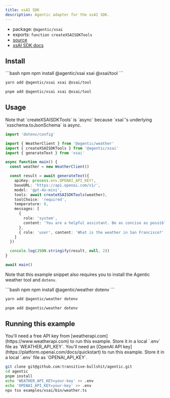 ```yaml
---
title: xsAI SDK
description: Agentic adapter for the xsAI SDK.
---
```


- package: `@agentic/xsai`
- exports: `function createXSAISDKTools`
- [source](https://github.com/transitive-bullshit/agentic/blob/main/packages/xsai/src/xsai.ts)
- [xsAI SDK docs](https://xsai.js.org)

## Install

<CodeGroup>
```bash npm
npm install @agentic/xsai xsai @xsai/tool
```

```bash yarn
yarn add @agentic/xsai xsai @xsai/tool
```

```bash pnpm
pnpm add @agentic/xsai xsai @xsai/tool
```

</CodeGroup>

## Usage

<Note>
  Note that `createXSAISDKTools` is `async` because `xsai`'s underlying
  `xsschema.toJsonSchema` is async.
</Note>

```ts
import 'dotenv/config'

import { WeatherClient } from '@agentic/weather'
import { createXSAISDKTools } from '@agentic/xsai'
import { generateText } from 'xsai'

async function main() {
  const weather = new WeatherClient()

  const result = await generateText({
    apiKey: process.env.OPENAI_API_KEY!,
    baseURL: 'https://api.openai.com/v1/',
    model: 'gpt-4o-mini',
    tools: await createXSAISDKTools(weather),
    toolChoice: 'required',
    temperature: 0,
    messages: [
      {
        role: 'system',
        content: 'You are a helpful assistant. Be as concise as possible.'
      },
      { role: 'user', content: 'What is the weather in San Francisco?' }
    ]
  })

  console.log(JSON.stringify(result, null, 2))
}

await main()
```

Note that this example snippet also requires you to install the Agentic weather tool and `dotenv`.

<CodeGroup>
```bash npm
npm install @agentic/weather dotenv
```

```bash yarn
yarn add @agentic/weather dotenv
```

```bash pnpm
pnpm add @agentic/weather dotenv
```

</CodeGroup>

## Running this example

<Info>
  You'll need a free API key from [weatherapi.com](https://www.weatherapi.com)
  to run this example. Store it in a local `.env` file as `WEATHER_API_KEY`.
</Info>

<Info>
  You'll need an [OpenAI API key](https://platform.openai.com/docs/quickstart)
  to run this example. Store it in a local `.env` file as `OPENAI_API_KEY`.
</Info>

```sh
git clone git@github.com:transitive-bullshit/agentic.git
cd agentic
pnpm install
echo 'WEATHER_API_KEY=your-key' >> .env
echo 'OPENAI_API_KEY=your-key' >> .env
npx tsx examples/xsai/bin/weather.ts
```
